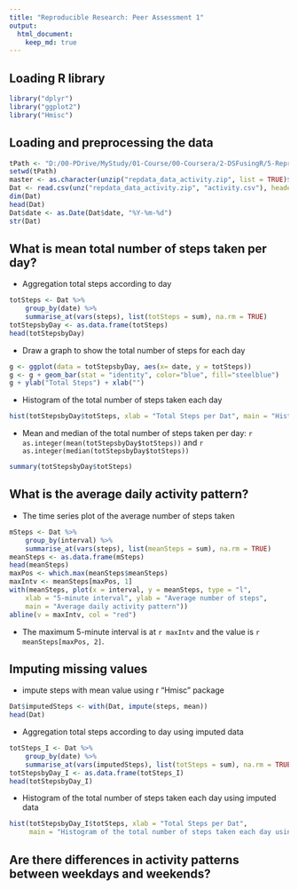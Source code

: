 ```yaml
---
title: "Reproducible Research: Peer Assessment 1"
output: 
  html_document:
    keep_md: true
---
```


## Loading R library
```r
library("dplyr")
library("ggplot2")
library("Hmisc")

```

## Loading and preprocessing the data
```r
tPath <- "D:/00-PDrive/MyStudy/01-Course/00-Coursera/2-DSFusingR/5-Reproducible/Project1"
setwd(tPath)
master <- as.character(unzip("repdata_data_activity.zip", list = TRUE)$Name)
Dat <- read.csv(unz("repdata_data_activity.zip", "activity.csv"), header = TRUE, sep = ",") 
dim(Dat)
head(Dat)
Dat$date <- as.Date(Dat$date, "%Y-%m-%d")
str(Dat)

```
## What is mean total number of steps taken per day?

- Aggregation total steps according to day
```r
totSteps <- Dat %>%
    group_by(date) %>%
    summarise_at(vars(steps), list(totSteps = sum), na.rm = TRUE)
totStepsbyDay <- as.data.frame(totSteps)
head(totStepsbyDay)

```
- Draw a graph to show the total number of steps for each day
```r
g <- ggplot(data = totStepsbyDay, aes(x= date, y = totSteps))
g <- g + geom_bar(stat = "identity", color="blue", fill="steelblue")
g + ylab("Total Steps") + xlab("") 

```

- Histogram of the total number of steps taken each day
```r
hist(totStepsbyDay$totSteps, xlab = "Total Steps per Dat", main = "Histogram of the total number of steps taken each day")

```

- Mean and median of the total number of steps taken per day:  `r as.integer(mean(totStepsbyDay$totSteps))` and `r as.integer(median(totStepsbyDay$totSteps))`

```r
summary(totStepsbyDay$totSteps)

```

## What is the average daily activity pattern?

- The time series plot of the average number of steps taken

```r
mSteps <- Dat %>%
    group_by(interval) %>%
    summarise_at(vars(steps), list(meanSteps = sum), na.rm = TRUE)
meanSteps <- as.data.frame(mSteps)
head(meanSteps)
maxPos <- which.max(meanSteps$meanSteps)
maxIntv <- meanSteps[maxPos, 1]
with(meanSteps, plot(x = interval, y = meanSteps, type = "l", 
    xlab = "5-minute interval", ylab = "Average number of steps", 
    main = "Average daily activity pattern"))
abline(v = maxIntv, col = "red")

```

- The maximum 5-minute interval is at `r maxIntv` and the value is `r meanSteps[maxPos, 2]`. 

## Imputing missing values

- impute steps with mean value using r "Hmisc" package

```r
Dat$imputedSteps <- with(Dat, impute(steps, mean))
head(Dat)

```

- Aggregation total steps according to day using imputed data

```r
totSteps_I <- Dat %>%
    group_by(date) %>%
    summarise_at(vars(imputedSteps), list(totSteps = sum), na.rm = TRUE)
totStepsbyDay_I <- as.data.frame(totSteps_I)
head(totStepsbyDay_I)

```

- Histogram of the total number of steps taken each day using imputed data

```r
hist(totStepsbyDay_I$totSteps, xlab = "Total Steps per Dat", 
     main = "Histogram of the total number of steps taken each day using imputed data")
```



## Are there differences in activity patterns between weekdays and weekends?







